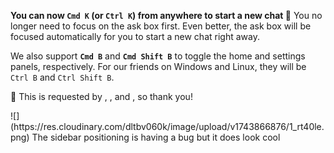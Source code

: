 
**You can now `Cmd K` (or `Ctrl K`) from anywhere to start a new chat 🧼** You no longer need to focus on the ask box first. Even better, the ask box will be focused automatically for you to start a new chat right away.

We also support **`Cmd B`** and **`Cmd Shift B`** to toggle the home and settings panels, respectively. For our friends on Windows and Linux, they will be `Ctrl B` and `Ctrl Shift B`.

🙇 This is requested by <ReleaseUser name="hai"/>, <ReleaseUser name="Nhi Ly"/>, and <ReleaseUser name="chinh"/>, so thank you!

<ReleaseBuild>
![](https://res.cloudinary.com/dltbv060k/image/upload/v1743866876/1_rt40le.png)
The sidebar positioning is having a bug but it does look cool
</ReleaseBuild>